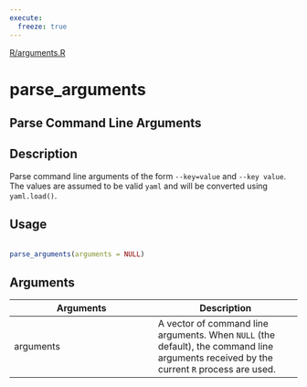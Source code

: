 ```yaml
---
execute:
  freeze: true
---
```


[R/arguments.R](https://github.com/rstudio/tensorflow//blob/main/R/arguments.R#L12) 

# parse_arguments

## Parse Command Line Arguments

## Description
 Parse command line arguments of the form `--key=value` and `--key value`. The values are assumed to be valid `yaml` and will be converted using `yaml.load()`. 


## Usage
```r
 
parse_arguments(arguments = NULL) 
```

## Arguments
|Arguments|Description|
|---|---|
| arguments | A vector of command line arguments. When `NULL` (the default), the command line arguments received by the current `R` process are used. |







